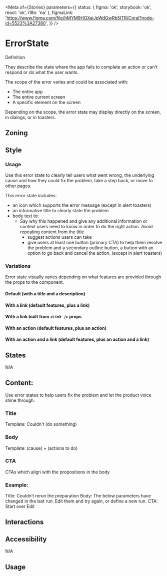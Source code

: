 


<Meta
	of={Stories}
	parameters={{
		status: { figma: 'ok', storybook: 'ok', react: 'ok', i18n: 'na' },
		figmaLink: 'https://www.figma.com/file/hMYM9HGXajJpWdGwRb5ITR/Coral?node-id=5523%3A27380',
	}}
/>

# ErrorState

Definition

They describe the state where the app fails to complete an action or can't respond or do what the user wants.

The scope of the error varies and could be associated with:

- The entire app
- The entire current screen
- A specific element on the screen

Depending on the scope, the error state may display directly on the screen, in dialogs, or in toasters.

## Zoning

<FigmaImage
	src="https://www.figma.com/file/hMYM9HGXajJpWdGwRb5ITR/Coral?node-id=5523%3A27381"
	alt="Zoning image for ErrorState"
/>

## Style

<FigmaImage
	src="https://www.figma.com/file/hMYM9HGXajJpWdGwRb5ITR/Coral?node-id=5523%3A27381"
	alt="Styles for ErrorStates"
/>

### Usage

Use this error state to clearly tell users what went wrong, the underlying cause and how they could fix the problem, take a step back, or move to other pages.

This error state includes:

- an icon which supports the error message (except in alert toasters)
- an informative title to clearly state the problem
- body text to:
  - Say why this happened and give any additional information or context users need to know in order to do the right action. Avoid repeating content from the title
    - suggest actions users can take
    - give users at least one button (primary CTA) to help them resolve the problem and a secondary outline button, a button with an option to go back and cancel the action. (except in alert toasters)

### Variations

Error state visually varies depending on what features are provided through the props to the component.

#### Default (with a title and a description)

<Canvas>
	<Story story={Stories.DefaultStory} />
</Canvas>

#### With a link (default features, plus a link)

<Canvas>
	<Story story={Stories.WithLink} />
</Canvas>

#### With a link built from `<Link />` props

<Canvas>
	<Story story={Stories.WithLinkProps} />
</Canvas>

#### With an action (default features, plus an action)

<Canvas>
	<Story story={Stories.WithAction} />
</Canvas>

#### With an action and a link (default features, plus an action and a link)

<Canvas>
	<Story story={Stories.WithActionAndLink} />
</Canvas>

## States

N/A

## Content:

Use error states to help users fix the problem and let the product voice shine through.

### Title

Template: Couldn't (do something)

### Body

Template: (cause) + (actions to do)

### CTA

CTAs which align with the propositions in the body

### Example:

Title: Couldn’t rerun the preparation
Body: The below parameters have changed in the last run. Edit them and try again, or define a new run.
CTA: Start over Edit

## Interactions

## Accessibility

N/A

## Usage
